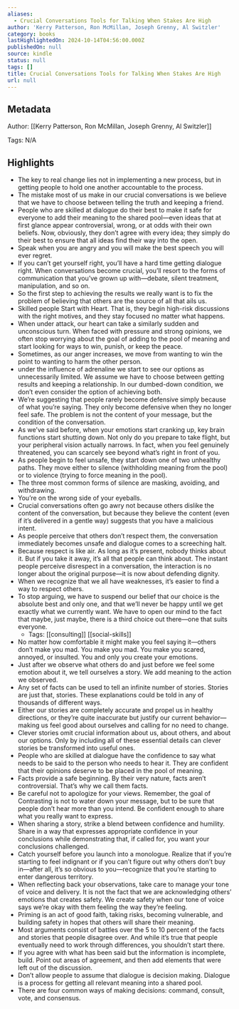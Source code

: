 ```yaml
---
aliases:
  - Crucial Conversations Tools for Talking When Stakes Are High
author: 'Kerry Patterson, Ron McMillan, Joseph Grenny, Al Switzler'
category: books
lastHighlightedOn: 2024-10-14T04:56:00.000Z
publishedOn: null
source: kindle
status: null
tags: []
title: Crucial Conversations Tools for Talking When Stakes Are High
url: null
---
```

## Metadata

Author: [[Kerry Patterson, Ron McMillan, Joseph Grenny, Al Switzler]]

Tags: N/A

## Highlights

- The key to real change lies not in implementing a new process, but in getting people to hold one another accountable to the process.
- The mistake most of us make in our crucial conversations is we believe that we have to choose between telling the truth and keeping a friend.
- People who are skilled at dialogue do their best to make it safe for everyone to add their meaning to the shared pool—even ideas that at first glance appear controversial, wrong, or at odds with their own beliefs. Now, obviously, they don’t agree with every idea; they simply do their best to ensure that all ideas find their way into the open.
- Speak when you are angry and you will make the best speech you will ever regret.
- If you can’t get yourself right, you’ll have a hard time getting dialogue right. When conversations become crucial, you’ll resort to the forms of communication that you’ve grown up with—debate, silent treatment, manipulation, and so on.
- So the first step to achieving the results we really want is to fix the problem of believing that others are the source of all that ails us.
- Skilled people Start with Heart. That is, they begin high-risk discussions with the right motives, and they stay focused no matter what happens.
- When under attack, our heart can take a similarly sudden and unconscious turn. When faced with pressure and strong opinions, we often stop worrying about the goal of adding to the pool of meaning and start looking for ways to win, punish, or keep the peace.
- Sometimes, as our anger increases, we move from wanting to win the point to wanting to harm the other person.
- under the influence of adrenaline we start to see our options as unnecessarily limited. We assume we have to choose between getting results and keeping a relationship. In our dumbed-down condition, we don’t even consider the option of achieving both.
- We’re suggesting that people rarely become defensive simply because of what you’re saying. They only become defensive when they no longer feel safe. The problem is not the content of your message, but the condition of the conversation.
- As we’ve said before, when your emotions start cranking up, key brain functions start shutting down. Not only do you prepare to take flight, but your peripheral vision actually narrows. In fact, when you feel genuinely threatened, you can scarcely see beyond what’s right in front of you.
- As people begin to feel unsafe, they start down one of two unhealthy paths. They move either to silence (withholding meaning from the pool) or to violence (trying to force meaning in the pool).
- The three most common forms of silence are masking, avoiding, and withdrawing.
- You’re on the wrong side of your eyeballs.
- Crucial conversations often go awry not because others dislike the content of the conversation, but because they believe the content (even if it’s delivered in a gentle way) suggests that you have a malicious intent.
- As people perceive that others don’t respect them, the conversation immediately becomes unsafe and dialogue comes to a screeching halt.
- Because respect is like air. As long as it’s present, nobody thinks about it. But if you take it away, it’s all that people can think about. The instant people perceive disrespect in a conversation, the interaction is no longer about the original purpose—it is now about defending dignity.
- When we recognize that we all have weaknesses, it’s easier to find a way to respect others.
- To stop arguing, we have to suspend our belief that our choice is the absolute best and only one, and that we’ll never be happy until we get exactly what we currently want. We have to open our mind to the fact that maybe, just maybe, there is a third choice out there—one that suits everyone.
    - Tags: [[consulting]] [[social-skills]]
- No matter how comfortable it might make you feel saying it—others don’t make you mad. You make you mad. You make you scared, annoyed, or insulted. You and only you create your emotions.
- Just after we observe what others do and just before we feel some emotion about it, we tell ourselves a story. We add meaning to the action we observed.
- Any set of facts can be used to tell an infinite number of stories. Stories are just that, stories. These explanations could be told in any of thousands of different ways.
- Either our stories are completely accurate and propel us in healthy directions, or they’re quite inaccurate but justify our current behavior—making us feel good about ourselves and calling for no need to change.
- Clever stories omit crucial information about us, about others, and about our options. Only by including all of these essential details can clever stories be transformed into useful ones.
- People who are skilled at dialogue have the confidence to say what needs to be said to the person who needs to hear it. They are confident that their opinions deserve to be placed in the pool of meaning.
- Facts provide a safe beginning. By their very nature, facts aren’t controversial. That’s why we call them facts.
- Be careful not to apologize for your views. Remember, the goal of Contrasting is not to water down your message, but to be sure that people don’t hear more than you intend. Be confident enough to share what you really want to express.
- When sharing a story, strike a blend between confidence and humility. Share in a way that expresses appropriate confidence in your conclusions while demonstrating that, if called for, you want your conclusions challenged.
- Catch yourself before you launch into a monologue. Realize that if you’re starting to feel indignant or if you can’t figure out why others don’t buy in—after all, it’s so obvious to you—recognize that you’re starting to enter dangerous territory.
- When reflecting back your observations, take care to manage your tone of voice and delivery. It is not the fact that we are acknowledging others’ emotions that creates safety. We create safety when our tone of voice says we’re okay with them feeling the way they’re feeling.
- Priming is an act of good faith, taking risks, becoming vulnerable, and building safety in hopes that others will share their meaning.
- Most arguments consist of battles over the 5 to 10 percent of the facts and stories that people disagree over. And while it’s true that people eventually need to work through differences, you shouldn’t start there.
- If you agree with what has been said but the information is incomplete, build. Point out areas of agreement, and then add elements that were left out of the discussion.
- Don’t allow people to assume that dialogue is decision making. Dialogue is a process for getting all relevant meaning into a shared pool.
- There are four common ways of making decisions: command, consult, vote, and consensus.
